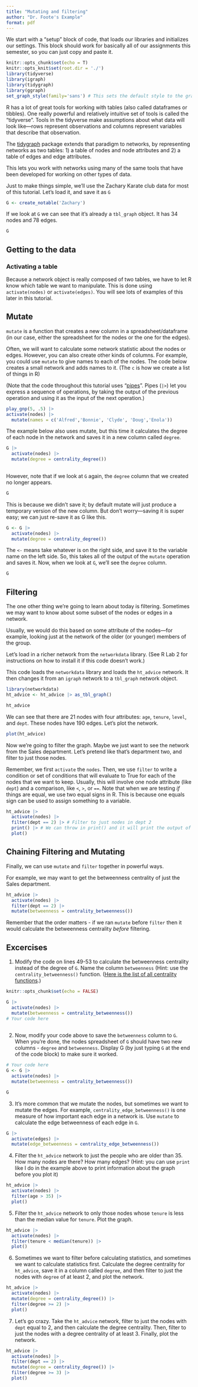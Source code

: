 ```yaml
---
title: "Mutating and filtering"
author: "Dr. Foote's Example"
format: pdf
---
```


We start with a "setup" block of code, that loads our libraries and initializes our settings. This block should work for basically all of our assignments this semester, so you can just copy and paste it.

```r
knitr::opts_chunk$set(echo = T)
knitr::opts_knit$set(root.dir = './')
library(tidyverse)
library(igraph)
library(tidygraph)
library(ggraph)
set_graph_style(family='sans') # This sets the default style to the graph style
```


R has a lot of great tools for working with tables (also called dataframes or tibbles). One really powerful and relatively intuitive set of tools is called the "tidyverse". Tools in the tidyverse make assumptions about what data will look like---rows represent observations and columns represent variables that describe that observation.

The [tidygraph](https://tidygraph.data-imaginist.com/index.html) package extends that paradigm to networks, by representing networks as two tables: 1) a table of nodes and node attributes and 2) a table of edges and edge attributes.

This lets you work with networks using many of the same tools that have been developed for working on other types of data.

Just to make things simple, we'll use the Zachary Karate club data for most of this tutorial. Let's load it, and save it as `G`

```r
G <- create_notable('Zachary')
```

If we look at `G` we can see that it's already a `tbl_graph` object. It has 34 nodes and 78 edges.

```r
G
```

## Getting to the data

### Activating a table

Because a network object is really composed of two tables, we have to let R know which table we want to manipulate. This is done using `activate(nodes)` or `activate(edges)`. You will see lots of examples of this later in this tutorial.

## Mutate

`mutate` is a function that creates a new column in a spreadsheet/dataframe (in our case, either the spreadsheet for the nodes or the one for the edges). 

Often, we will want to calculate some network statistic about the nodes or edges. However, you can also create other kinds of columns. For example, you could use `mutate` to give names to each of the nodes. The code below creates a small network and adds names to it. (The `c` is how we create a list of things in R)

(Note that the code throughout this tutorial uses "[pipes](https://r4ds.had.co.nz/pipes.html?q=pipe#pipes)". Pipes (`|>`) let you express a sequence of operations, by taking the output of the previous operation and using it as the input of the next operation.)

```r
play_gnp(5, .5) |>
activate(nodes) |>
  mutate(names = c('Alfred','Bonnie', 'Clyde', 'Doug','Enola'))
```

The example below also uses mutate, but this time it calculates the degree of each node in the network and saves it in a new column called `degree`.

```r
G |>
  activate(nodes) |>
  mutate(degree = centrality_degree())
  
```

However, note that if we look at `G` again, the `degree` column that we created no longer appears.

```r
G
```

This is because we didn't save it; by default mutate will just produce a temporary version of the new column. But don't worry---saving it is super easy; we can just re-save it as G like this.

```r
G <- G |>
  activate(nodes) |>
  mutate(degree = centrality_degree())
```

The `<-` means take whatever is on the right side, and save it to the variable name on the left side. So, this takes all of the output of the `mutate` operation and saves it. Now, when we look at `G`, we'll see the `degree` column.

```r
G
```


## Filtering

The one other thing we're going to learn about today is filtering. Sometimes we may want to know about some subset of the nodes or edges in a network.

Usually, we would do this based on some attribute of the nodes---for example, looking just at the network of the older (or younger) members of the group.

Let's load in a richer network from the `networkdata` library. (See R Lab 2 for instructions on how to install it if this code doesn't work.)

This code loads the `networkdata` library and loads the `ht_advice` network. It then changes it from an `igraph` network to a `tbl_graph` network object.

```r
library(networkdata)
ht_advice <- ht_advice |> as_tbl_graph()

ht_advice
```

We can see that there are 21 nodes with four attributes: `age`, `tenure`, `level`, and `dept`. These nodes have 190 edges. Let's plot the network.

```r
plot(ht_advice)
```


Now we're going to filter the graph. Maybe we just want to see the network from the Sales department. Let's pretend like that's department two, and filter to just those nodes.

Remember, we first `activate` the `nodes`. Then, we use `filter` to write a condition or set of conditions that will evaluate to True for each of the nodes that we want to keep. Usually, this will involve one node attribute (like `dept`) and a comparison, like `<`, `>`, or `==`. Note that when we are testing _if_ things are equal, we use two equal signs in R. This is because one equals sign can be used to assign something to a variable.

```r
ht_advice |>
  activate(nodes) |>
  filter(dept == 2) |> # Filter to just nodes in dept 2
  print() |> # We can throw in print() and it will print the output of the last step. In this case, the filtered graph object.
  plot()
```


## Chaining Filtering and Mutating

Finally, we can use `mutate` and `filter` together in powerful ways.

For example, we may want to get the betweenness centrality of just the Sales department.

```r
ht_advice |>
  activate(nodes) |>
  filter(dept == 2) |>
  mutate(betweenness = centrality_betweenness())
```

Remember that the order matters - if we ran `mutate` before `filter` then it would calculate the betweenness centrality _before_ filtering.

## Excercises

1. Modify the code on lines 49-53 to calculate the betweenness centrality instead of the degree of `G`. Name the column `betweenness` (Hint: use the `centrality_betweenness()` function. ([Here is the list of all centrality functions](https://tidygraph.data-imaginist.com/reference/centrality.html).)

```r
knitr::opts_chunk$set(echo = FALSE)

G |>
  activate(nodes) |>
  mutate(betweenness = centrality_betweenness())
# Your code here
  
```

2. Now, modify your code above to save the `betweenness` column to `G`. When you're done, the nodes spreadsheet of `G` should have two new columns - `degree` and `betweenness`. Display G (by just typing `G` at the end of the code block) to make sure it worked.

```r
# Your code here
G <- G |>
  activate(nodes) |>
  mutate(betweenness = centrality_betweenness())
```

```r

G
```

3. It's more common that we mutate the nodes, but sometimes we want to mutate the edges. For example, `centrality_edge_betweenness()` is one measure of how important each edge in a network is. Use `mutate` to calculate the edge betweenness of each edge in `G`.

```r
G |>
  activate(edges) |>
  mutate(edge_betweenness = centrality_edge_betweenness())

```

4. Filter the `ht_advice` network to just the people who are older than 35. How many nodes are there? How many edges? (Hint: you can use `print` like I do in the example above to print information about the graph before you plot it)

```r
ht_advice |>
  activate(nodes) |>
  filter(age > 35) |>
  plot()
```

5. Filter the `ht_advice` network to only those nodes whose `tenure` is less than the median value for `tenure`. Plot the graph.

```r
ht_advice |>
  activate(nodes) |>
  filter(tenure < median(tenure)) |>
  plot()
```

6. Sometimes we want to filter before calculating statistics, and sometimes we want to calculate statistics first. Calculate the degree centrality for `ht_advice`, save it in a column called `degree`, and then filter to just the nodes with `degree` of at least 2, and plot the network.

```r

ht_advice |>
  activate(nodes) |>
  mutate(degree = centrality_degree()) |>
  filter(degree >= 2) |>
  plot()
```


7. Let's go crazy. Take the `ht_advice` network, filter to just the nodes with `dept` equal to 2, and then calculate the degree centrality. Then, filter to just the nodes with a degree centrality of at least 3. Finally, plot the network.

```r
ht_advice |>
  activate(nodes) |>
  filter(dept == 2) |>
  mutate(degree = centrality_degree()) |>
  filter(degree >= 3) |>
  plot()
```